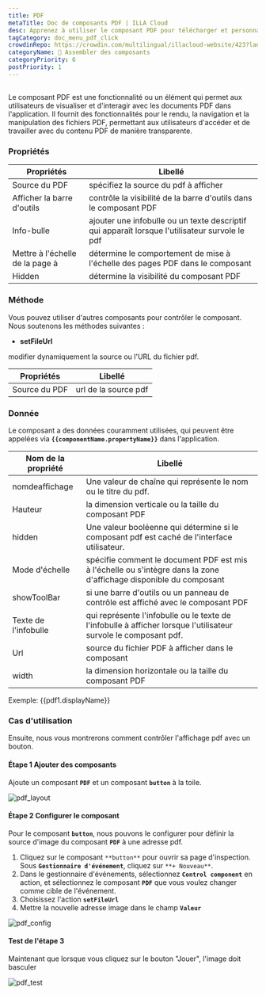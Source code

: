 ```yaml
---
title: PDF
metaTitle: Doc de composants PDF | ILLA Cloud
desc: Apprenez à utiliser le composant PDF pour télécharger et personnaliser des fichiers PDF pour votre application dans ILLA Cloud.
tagCategory: doc_menu_pdf_click
crowdinRepo: https://crowdin.com/multilingual/illacloud-website/423?languages=fr&filter=basic&value=0
categoryName: 🧬 Assembler des composants
categoryPriority: 6
postPriority: 1
---
```


## <h2 hidden>Qu'est-ce que le PDF ?</h2>

Le composant PDF est une fonctionnalité ou un élément qui permet aux utilisateurs de visualiser et d'interagir avec les documents PDF dans l'application. Il fournit des fonctionnalités pour le rendu, la navigation et la manipulation des fichiers PDF, permettant aux utilisateurs d'accéder et de travailler avec du contenu PDF de manière transparente.

### Propriétés

| Propriétés                      | Libellé                                                                                        |
| ------------------------------- | ---------------------------------------------------------------------------------------------- |
| Source du PDF                   | spécifiez la source du pdf à afficher                                                          |
| Afficher la barre d'outils      | contrôle la visibilité de la barre d'outils dans le composant PDF                              |
| Info-bulle                      | ajouter une infobulle ou un texte descriptif qui apparaît lorsque l'utilisateur survole le pdf |
| Mettre à l'échelle de la page à | détermine le comportement de mise à l'échelle des pages PDF dans le composant                  |
| Hidden                          | détermine la visibilité du composant PDF                                                       |

### Méthode

Vous pouvez utiliser d'autres composants pour contrôler le composant. Nous soutenons les méthodes suivantes :

-   **setFileUrl**

modifier dynamiquement la source ou l'URL du fichier pdf.

| Propriétés    | Libellé              |
| ------------- | -------------------- |
| Source du PDF | url de la source pdf |

### Donnée

Le composant a des données couramment utilisées, qui peuvent être appelées via **`{{componentName.propertyName}}`** dans l'application.

| Nom de la propriété    | Libellé                                                                                                                         |
| ---------------------- | ------------------------------------------------------------------------------------------------------------------------------- |
| nomdeaffichage         | Une valeur de chaîne qui représente le nom ou le titre du pdf.                                                                  |
| Hauteur                | la dimension verticale ou la taille du composant PDF                                                                            |
| hidden                 | Une valeur booléenne qui détermine si le composant pdf est caché de l'interface utilisateur.                                    |
| Mode d'échelle         | spécifie comment le document PDF est mis à l'échelle ou s'intègre dans la zone d'affichage disponible du composant              |
| showToolBar            | si une barre d'outils ou un panneau de contrôle est affiché avec le composant PDF                                               |
| Texte de l'infobulle   | qui représente l'infobulle ou le texte de l'infobulle à afficher lorsque l'utilisateur survole le composant pdf.                |
| Url                    | source du fichier PDF à afficher dans le composant                                                                              |
| width                  | la dimension horizontale ou la taille du composant PDF                                                                          |

Exemple: {{pdf1.displayName}}

### Cas d'utilisation

Ensuite, nous vous montrerons comment contrôler l'affichage pdf avec un bouton.

#### Étape 1 Ajouter des composants

Ajoute un composant **`PDF`** et un composant **`button`** à la toile.

![pdf_layout](https://cdn.illacloud.com/official-website/img/docs/pdf_layout.jpg)

#### Étape 2 Configurer le composant

Pour le composant **`button`**, nous pouvons le configurer pour définir la source d'image du composant **`PDF`** à une adresse pdf.

1.  Cliquez sur le composant `**button**` pour ouvrir sa page d'inspection. Sous **`Gestionnaire d'événement`**, cliquez sur `**+ Nouveau**`.
2.  Dans le gestionnaire d'événements, sélectionnez **`Control component`** en action, et sélectionnez le composant **`PDF`** que vous voulez changer comme cible de l'événement.
3.  Choisissez l'action **`setFileUrl`**
4.  Mettre la nouvelle adresse image dans le champ **`Valeur`**

![pdf_config](https://cdn.illacloud.com/official-website/img/docs/pdf_config.jpg)

#### Test de l'étape 3

Maintenant que lorsque vous cliquez sur le bouton "Jouer", l'image doit basculer

![pdf_test](https://cdn.illacloud.com/official-website/img/docs/pdf_test.jpg)
